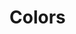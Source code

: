 
<Meta title="Colors"/>

# Colors

<ColorPalette>
    <ColorItem
        title="Black"
        colors={{
            BLACK: COLORS.BLACK,
            GRAY_1: COLORS.GRAY_1,
            GRAY_2: COLORS.GRAY_2,
            GRAY_3: COLORS.GRAY_3,
            GRAY_4: COLORS.GRAY_4,
            GRAY_5: COLORS.GRAY_5,
            GRAY_6: COLORS.GRAY_6,
            GRAY_7: COLORS.GRAY_7,
            BACKGROUND: COLORS.BACKGROUND,
        }}
        subtitle=""/>
    <ColorItem
        title="Main"
        subtitle="Orange"
        colors={{
            MAIN_DARK: COLORS.MAIN_DARK,
            MAIN: COLORS.MAIN,
            MAIN_LIGHT: COLORS.MAIN_LIGHT,
            MAIN_LIGHTER: COLORS.MAIN_LIGHTER,
        }}
    />
    <ColorItem
        title="Secondary"
        subtitle="Yellow"
        colors={{
            SECONDARY_DARK: COLORS.SECONDARY_DARK,
            SECONDARY: COLORS.SECONDARY,
            SECONDARY_LIGHT: COLORS.SECONDARY_LIGHT,
            SECONDARY_LIGHTER: COLORS.SECONDARY_LIGHTER,
        }}
    />
    <ColorItem
        title="Common"
        subtitle=""
        colors={{
            ERROR: "#EF5350",
        }}
    />
</ColorPalette>
